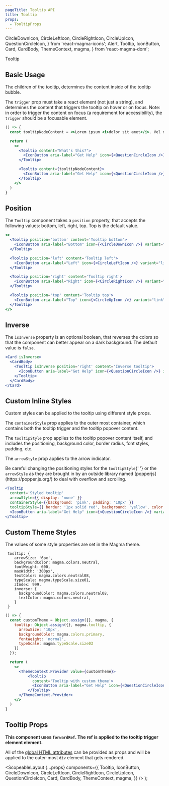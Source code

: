 ```yaml
---
pageTitle: Tooltip API
title: Tooltip
props:
  - TooltipProps
---
```


  CircleDownIcon,
  CircleLeftIcon,
  CircleRightIcon,
  CircleUpIcon,
  QuestionCircleIcon,
} from 'react-magma-icons';
  Alert,
  Tooltip,
  IconButton,
  Card,
  CardBody,
  ThemeContext,
  magma,
} from 'react-magma-dom';

<DocsHeading to="/design/tooltips/" type="api">
  Tooltip
</DocsHeading>

## Basic Usage

The children of the tooltip, determines the content inside of the tooltip bubble.

The `trigger` prop must take a react element (not just a string), and determines the content that triggers the tooltip on hover or on focus. Note: in order to trigger the content on focus (a requirement for accessibility), the `trigger` should be a focusable element.

```.jsx
() => {
  const tooltipNodeContent = <>Lorem ipsum <i>dolor sit amet</i>. Vel molestie no, ut vim.</>

  return (
    <>
      <Tooltip content="What's this?">
        <IconButton aria-label="Get Help" icon={<QuestionCircleIcon />} variant="link" />
      </Tooltip>

      <Tooltip content={tooltipNodeContent}>
        <IconButton aria-label="Get Help" icon={<QuestionCircleIcon />} variant="link" />
      </Tooltip>
    </>
  )
}
```

## Position

The `Tooltip` component takes a `position` property, that accepts the following values: bottom, left, right, top. Top is the default value.

```.jsx
<>
  <Tooltip position='bottom' content='Tooltip bottom'>
    <IconButton aria-label="Bottom" icon={<CircleDownIcon />} variant="link" />
  </Tooltip>

  <Tooltip position='left' content='Tooltip left'>
    <IconButton aria-label="Left" icon={<CircleLeftIcon />} variant="link" />
  </Tooltip>

  <Tooltip position='right' content='Tooltip right'>
    <IconButton aria-label="Right" icon={<CircleRightIcon />} variant="link" />
  </Tooltip>

  <Tooltip position='top' content='Tooltip top'>
    <IconButton aria-label="Top" icon={<CircleUpIcon />} variant="link" />
  </Tooltip>
</>
```

## Inverse

The `isInverse` property is an optional boolean, that reverses the colors so that the component can better appear on a dark background.
The default value is `false`.

```.jsx
<Card isInverse>
  <CardBody>
    <Tooltip isInverse position='right' content='Inverse tooltip'>
      <IconButton aria-label="Get Help" icon={<QuestionCircleIcon />} isInverse variant="link" />
    </Tooltip>
  </CardBody>
</Card>
```

## Custom Inline Styles

Custom styles can be applied to the tooltip using different style props.

The `containerStyle` prop applies to the outer most container, which contains both the tooltip trigger and the tooltip popover content.

The `tooltipStyle` prop applies to the tooltip popover content itself, and includes the positioning, background color, border radius, font styles, padding, etc.

The `arrowStyle` prop applies to the arrow indicator.

<Alert variant="warning">
  Be careful changing the positioning styles for the <code>tooltipStyle</code>{' '}
  or the <code>arrowStyle</code> as they are brought in by an outside library
  named [popperjs](https://popper.js.org/) to deal with overflow and scrolling.
</Alert>

```.jsx
<Tooltip
  content='Styled tooltip'
  arrowStyle={{ display: 'none' }}
  containerStyle={{background: 'pink', padding: '10px' }}
  tooltipStyle={{ border: '1px solid red', background: 'yellow', color: 'black', padding: '10px' }}>
  <IconButton aria-label="Get Help" icon={<QuestionCircleIcon />} variant="link" />
</Tooltip>
```

## Custom Theme Styles

The values of some style properties are set in the Magma theme.

```
 tooltip: {
    arrowSize: '6px',
    backgroundColor: magma.colors.neutral,
    fontWeight: 600,
    maxWidth: '300px',
    textColor: magma.colors.neutral08,
    typeScale: magma.typeScale.size01,
    zIndex: 999,
    inverse: {
      backgroundColor: magma.colors.neutral08,
      textColor: magma.colors.neutral,
    }
 }
```

```.jsx
() => {
  const customTheme = Object.assign({}, magma, {
    tooltip: Object.assign({}, magma.tooltip, {
      arrowSize: '10px',
      backgroundColor: magma.colors.primary,
      fontWeight: 'normal',
      typeScale: magma.typeScale.size03
    })
  });

  return (
    <>
      <ThemeContext.Provider value={customTheme}>
          <Tooltip
            content='Tooltip with custom theme'>
            <IconButton aria-label="Get Help" icon={<QuestionCircleIcon />} variant="link" />
          </Tooltip>
      </ThemeContext.Provider>
    </>
  )
}
```

## Tooltip Props

**This component uses `forwardRef`. The ref is applied to the tooltip trigger element element.**

All of the [global HTML attributes](https://developer.mozilla.org/en-US/docs/Web/HTML/Global_attributes) can be provided as props and will be applied to the outer-most `div` element that gets rendered.

<TooltipProps />

  <ScopeableLayout
    {...props}
    components={{
      Tooltip,
      IconButton,
      CircleDownIcon,
      CircleLeftIcon,
      CircleRightIcon,
      CircleUpIcon,
      QuestionCircleIcon,
      Card,
      CardBody,
      ThemeContext,
      magma,
    }}
  />
);
